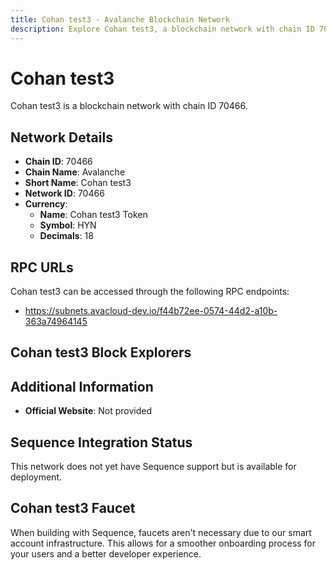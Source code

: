```yaml
--- 
title: Cohan test3 - Avalanche Blockchain Network
description: Explore Cohan test3, a blockchain network with chain ID 70466. Learn about its native currency, Cohan test3 Token, and how to interact with the network.
---
```


# Cohan test3

Cohan test3 is a blockchain network with chain ID 70466.

## Network Details

- **Chain ID**: 70466
- **Chain Name**: Avalanche
- **Short Name**: Cohan test3
- **Network ID**: 70466
- **Currency**: 
  - **Name**: Cohan test3 Token
  - **Symbol**: HYN
  - **Decimals**: 18

## RPC URLs

Cohan test3 can be accessed through the following RPC endpoints:

- https://subnets.avacloud-dev.io/f44b72ee-0574-44d2-a10b-363a74964145

## Cohan test3 Block Explorers



## Additional Information

- **Official Website**: Not provided

## Sequence Integration Status

This network does not yet have Sequence support but is available for deployment.

## Cohan test3 Faucet

When building with Sequence, faucets aren't necessary due to our smart account infrastructure. This allows for a smoother onboarding process for your users and a better developer experience.
